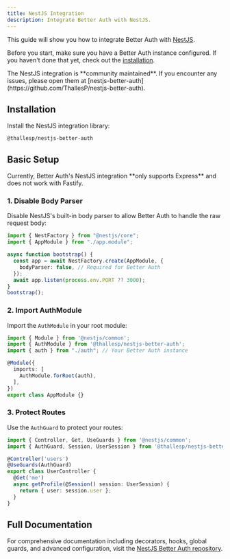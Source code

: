 ```yaml
---
title: NestJS Integration
description: Integrate Better Auth with NestJS.
---
```


This guide will show you how to integrate Better Auth with [NestJS](https://nestjs.com/).

Before you start, make sure you have a Better Auth instance configured. If you haven't done that yet, check out the [installation](/docs/installation).

<Callout type="info">
The NestJS integration is **community maintained**. If you encounter any issues, please open them at [nestjs-better-auth](https://github.com/ThallesP/nestjs-better-auth).
</Callout>

## Installation

Install the NestJS integration library:

```package-install
@thallesp/nestjs-better-auth
```

## Basic Setup

<Callout type="warn">
Currently, Better Auth's NestJS integration **only supports Express** and does not work with Fastify.
</Callout>

### 1. Disable Body Parser

Disable NestJS's built-in body parser to allow Better Auth to handle the raw request body:

```ts title="main.ts"
import { NestFactory } from "@nestjs/core";
import { AppModule } from "./app.module";

async function bootstrap() {
  const app = await NestFactory.create(AppModule, {
    bodyParser: false, // Required for Better Auth
  });
  await app.listen(process.env.PORT ?? 3000);
}
bootstrap();
```

### 2. Import AuthModule

Import the `AuthModule` in your root module:

```ts title="app.module.ts"
import { Module } from '@nestjs/common';
import { AuthModule } from '@thallesp/nestjs-better-auth';
import { auth } from "./auth"; // Your Better Auth instance

@Module({
  imports: [
    AuthModule.forRoot(auth),
  ],
})
export class AppModule {}
```

### 3. Protect Routes

Use the `AuthGuard` to protect your routes:

```ts title="user.controller.ts"
import { Controller, Get, UseGuards } from '@nestjs/common';
import { AuthGuard, Session, UserSession } from '@thallesp/nestjs-better-auth';

@Controller('users')
@UseGuards(AuthGuard)
export class UserController {
  @Get('me')
  async getProfile(@Session() session: UserSession) {
    return { user: session.user };
  }
}
```

## Full Documentation

For comprehensive documentation including decorators, hooks, global guards, and advanced configuration, visit the [NestJS Better Auth repository](https://github.com/thallesp/nestjs-better-auth).
